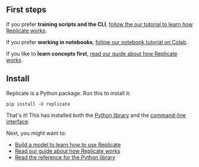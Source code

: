 
<DocsLayout>


## First steps

If you prefer **training scripts and the CLI**, [follow the our tutorial to learn how Replicate works](/docs/tutorial).

If you prefer **working in notebooks**, <a href={process.env.TUTORIAL_COLAB_URL} target="_blank">follow our notebook tutorial on Colab</a>.

If you like to **learn concepts first**, [read our guide about how Replicate works](/docs/learn/how-it-works).

## Install

Replicate is a Python package. Run this to install it:

```
pip install -U replicate
```

That's it! This has installed both the [Python library](/docs/reference/python) and the [command-line interface](/docs/reference/cli).

Next, you might want to:

- [Build a model to learn how to use Replicate](/docs/tutorial)
- [Read our guide about how Replicate works](/docs/learn/how-it-works)
- [Read the reference for the Python library](/docs/reference/python)

<!-- FIXME: add this back at some point

## Install with `requirements.txt`

We recommend using `requirements.txt`, so other people who use your code will get Replicate installed automatically. Add this to your `requirements.txt` file, or create a new one:

<CodeBlock className="txt" copyButton={true}>
  {`replicate==` +
    process.env.NEXT_PUBLIC_VERSION +
    `
`}
</CodeBlock>

Then, run this to install it in your Python environment:

```
pip install -r requirements.txt
```

-->

</DocsLayout>
